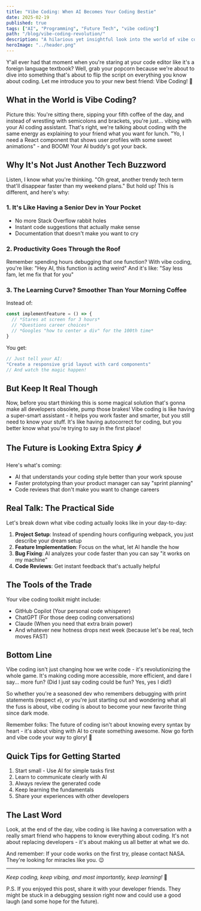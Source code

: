 ```yaml
---
title: "Vibe Coding: When AI Becomes Your Coding Bestie"
date: 2025-02-19
published: true
tags: ["AI", "Programming", "Future Tech", "vibe coding"]
path: "/blog/vibe-coding-revolution/"
description: "A hilarious yet insightful look into the world of vibe coding and how it's changing the game for developers everywhere."
heroImage: "../header.png"
---
```


Y'all ever had that moment when you're staring at your code editor like it's a foreign language textbook? Well, grab your popcorn because we're about to dive into something that's about to flip the script on everything you know about coding. Let me introduce you to your new best friend: Vibe Coding! 🎉

## What in the World is Vibe Coding? 

Picture this: You're sitting there, sipping your fifth coffee of the day, and instead of wrestling with semicolons and brackets, you're just... vibing with your AI coding assistant. That's right, we're talking about coding with the same energy as explaining to your friend what you want for lunch. "Yo, I need a React component that shows user profiles with some sweet animations" - and BOOM! Your AI buddy's got your back.

## Why It's Not Just Another Tech Buzzword

Listen, I know what you're thinking. "Oh great, another trendy tech term that'll disappear faster than my weekend plans." But hold up! This is different, and here's why:

### 1. It's Like Having a Senior Dev in Your Pocket
- No more Stack Overflow rabbit holes
- Instant code suggestions that actually make sense
- Documentation that doesn't make you want to cry

### 2. Productivity Goes Through the Roof
Remember spending hours debugging that one function? With vibe coding, you're like:
"Hey AI, this function is acting weird" 
And it's like:
"Say less fam, let me fix that for you" 

### 3. The Learning Curve? Smoother Than Your Morning Coffee

Instead of:
```javascript
const implementFeature = () => {
  // *Stares at screen for 3 hours*
  // *Questions career choices*
  // *Googles "how to center a div" for the 100th time*
}
```

You get:
```javascript
// Just tell your AI:
"Create a responsive grid layout with card components"
// And watch the magic happen!
```

## But Keep It Real Though

Now, before you start thinking this is some magical solution that's gonna make all developers obsolete, pump those brakes! Vibe coding is like having a super-smart assistant - it helps you work faster and smarter, but you still need to know your stuff. It's like having autocorrect for coding, but you better know what you're trying to say in the first place!

## The Future is Looking Extra Spicy 🌶️

Here's what's coming:
- AI that understands your coding style better than your work spouse
- Faster prototyping than your product manager can say "sprint planning"
- Code reviews that don't make you want to change careers

## Real Talk: The Practical Side

Let's break down what vibe coding actually looks like in your day-to-day:

1. **Project Setup**: Instead of spending hours configuring webpack, you just describe your dream setup
2. **Feature Implementation**: Focus on the what, let AI handle the how
3. **Bug Fixing**: AI analyzes your code faster than you can say "it works on my machine"
4. **Code Reviews**: Get instant feedback that's actually helpful

## The Tools of the Trade

Your vibe coding toolkit might include:
- GitHub Copilot (Your personal code whisperer)
- ChatGPT (For those deep coding conversations)
- Claude (When you need that extra brain power)
- And whatever new hotness drops next week (because let's be real, tech moves FAST)

## Bottom Line

Vibe coding isn't just changing how we write code - it's revolutionizing the whole game. It's making coding more accessible, more efficient, and dare I say... more fun? (Did I just say coding could be fun? Yes, yes I did!)

So whether you're a seasoned dev who remembers debugging with print statements (respect ✊), or you're just starting out and wondering what all the fuss is about, vibe coding is about to become your new favorite thing since dark mode.

Remember folks: The future of coding isn't about knowing every syntax by heart - it's about vibing with AI to create something awesome. Now go forth and vibe code your way to glory! 🚀

## Quick Tips for Getting Started

1. Start small - Use AI for simple tasks first
2. Learn to communicate clearly with AI
3. Always review the generated code
4. Keep learning the fundamentals
5. Share your experiences with other developers

## The Last Word

Look, at the end of the day, vibe coding is like having a conversation with a really smart friend who happens to know everything about coding. It's not about replacing developers - it's about making us all better at what we do.

And remember: If your code works on the first try, please contact NASA. They're looking for miracles like you. 😉

---

*Keep coding, keep vibing, and most importantly, keep learning!* 🎯

P.S. If you enjoyed this post, share it with your developer friends. They might be stuck in a debugging session right now and could use a good laugh (and some hope for the future).
